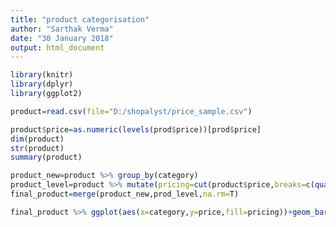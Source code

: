 ---
title: "product categorisation"
author: "Sarthak Verma"
date: "30 January 2018"
output: html_document
---

```{r}
library(knitr)
library(dplyr)
library(ggplot2)
```


```{r}
product=read.csv(file="D:/shopalyst/price_sample.csv")
```

```{r}
product$price=as.numeric(levels(prod$price))[prod$price]
dim(product)
str(product)
summary(product)
```

```{r}
product_new=product %>% group_by(category)
product_level=product %>% mutate(pricing=cut(product$price,breaks=c(quantile(product$price,probability=c(0,0.75,0.99,1),na.rm=T)),labels=c("low","medium","high")))
final_product=merge(product_new,prod_level,na.rm=T)

final_product %>% ggplot(aes(x=category,y=price,fill=pricing))+geom_bar(stat = "identity")

```



